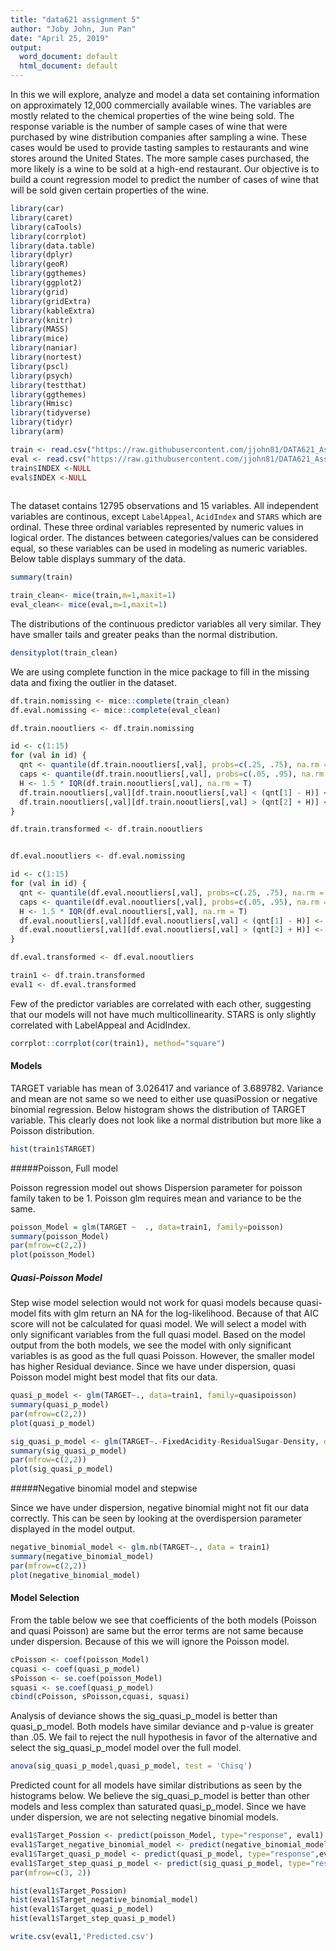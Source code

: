 ---
title: "data621 assignment 5"
author: "Joby John, Jun Pan"
date: "April 25, 2019"
output:
  word_document: default
  html_document: default
---

In this we will explore, analyze and model a data set containing information on
approximately 12,000 commercially available wines. The variables are mostly related to the chemical properties of
the wine being sold. The response variable is the number of sample cases of wine that were purchased by wine
distribution companies after sampling a wine. These cases would be used to provide tasting samples to
restaurants and wine stores around the United States. The more sample cases purchased, the more likely is a
wine to be sold at a high-end restaurant. Our objective is to build a count regression model to predict the number of 
cases of wine that will be sold given certain properties of the wine.

```{r, echo=FALSE,echo=FALSE, warning=FALSE, message=FALSE}
library(car)
library(caret)
library(caTools)
library(corrplot)
library(data.table)
library(dplyr)
library(geoR)
library(ggthemes)
library(ggplot2)
library(grid)
library(gridExtra)
library(kableExtra)
library(knitr)
library(MASS)
library(mice)
library(naniar)
library(nortest)
library(pscl)
library(psych)
library(testthat)
library(ggthemes)
library(Hmisc)
library(tidyverse)
library(tidyr)
library(arm)
```

```{r, echo=FALSE}
train <- read.csv("https://raw.githubusercontent.com/jjohn81/DATA621_Assignment_5/master/wine-training-data.csv")
eval <- read.csv("https://raw.githubusercontent.com/jjohn81/DATA621_Assignment_5/master/wine-evaluation-data.csv")
train$INDEX <-NULL
eval$INDEX <-NULL
 
```

The dataset contains 12795 observations and  15 variables.
All independent variables are continous, except   `LabelAppeal`, `AcidIndex` and `STARS` which are ordinal. These three ordinal variables represented by numeric values in logical order. The distances between categories/values can be considered equal, so these variables can be used in modeling as numeric variables. 
Below table displays summary of the data.
 
```{r, echo=FALSE}
summary(train)
```

```{r, echo=FALSE}
train_clean<- mice(train,m=1,maxit=1)
eval_clean<- mice(eval,m=1,maxit=1)

```

The distributions of the continuous predictor variables all very similar. They have smaller tails and greater peaks than the normal distribution.
```{r, echo=FALSE}
densityplot(train_clean)
```

We are using complete function in the mice package to fill in the missing data and fixing the outlier in the dataset. 

```{r, echo=FALSE}
df.train.nomissing <- mice::complete(train_clean)
df.eval.nomissing <- mice::complete(eval_clean)
```


```{r, echo=FALSE}
df.train.nooutliers <- df.train.nomissing

id <- c(1:15)
for (val in id) {
  qnt <- quantile(df.train.nooutliers[,val], probs=c(.25, .75), na.rm = T)
  caps <- quantile(df.train.nooutliers[,val], probs=c(.05, .95), na.rm = T)
  H <- 1.5 * IQR(df.train.nooutliers[,val], na.rm = T)
  df.train.nooutliers[,val][df.train.nooutliers[,val] < (qnt[1] - H)] <- caps[1]
  df.train.nooutliers[,val][df.train.nooutliers[,val] > (qnt[2] + H)] <- caps[2]
}

df.train.transformed <- df.train.nooutliers


df.eval.nooutliers <- df.eval.nomissing

id <- c(1:15)
for (val in id) {
  qnt <- quantile(df.eval.nooutliers[,val], probs=c(.25, .75), na.rm = T)
  caps <- quantile(df.eval.nooutliers[,val], probs=c(.05, .95), na.rm = T)
  H <- 1.5 * IQR(df.eval.nooutliers[,val], na.rm = T)
  df.eval.nooutliers[,val][df.eval.nooutliers[,val] < (qnt[1] - H)] <- caps[1]
  df.eval.nooutliers[,val][df.eval.nooutliers[,val] > (qnt[2] + H)] <- caps[2]
}

df.eval.transformed <- df.eval.nooutliers
```




```{r, echo=FALSE}
train1 <- df.train.transformed
eval1 <- df.eval.transformed
```


Few of the predictor variables are correlated with each other, suggesting that our models will not have much multicollinearity. STARS is only slightly correlated with LabelAppeal and AcidIndex.

```{r, echo=FALSE}
corrplot::corrplot(cor(train1), method="square")
```

#### Models
TARGET variable has mean of 3.026417 and variance of 3.689782. Variance and mean are not same so we need to either use quasiPossion or negative binomial regression.
Below histogram shows the distribution of TARGET variable. This clearly does not look like a normal distribution but more like a Poisson distribution. 

```{r, echo=FALSE}
hist(train1$TARGET)

```

#####Poisson, Full model

Poisson regression model out shows Dispersion parameter for poisson family taken to be 1. Poisson glm requires mean and variance to be the same.

```{r, echo=FALSE}
poisson_Model = glm(TARGET ~  ., data=train1, family=poisson)
summary(poisson_Model)
par(mfrow=c(2,2))
plot(poisson_Model)
```

##### Quasi-Poisson Model   

Step wise model selection would not work for quasi models because quasi- model fits with glm return an NA for the log-likelihood. Because of that AIC score will not be calculated for quasi model. We will select a model with only significant variables from the full quasi model. Based on the model output from the both models, we see the model with only significant variables is as good as the full quasi Poisson. However, the smaller model has higher Residual deviance. Since we have under dispersion, quasi Poisson model might best model that fits our data.

```{r, echo=FALSE}
 
quasi_p_model <- glm(TARGET~., data=train1, family=quasipoisson)
summary(quasi_p_model)
par(mfrow=c(2,2))
plot(quasi_p_model)

```


```{r, echo=FALSE}
sig_quasi_p_model <- glm(TARGET~.-FixedAcidity-ResidualSugar-Density, data=train1, family=quasipoisson)
summary(sig_quasi_p_model)
par(mfrow=c(2,2))
plot(sig_quasi_p_model)
```

#####Negative binomial model and stepwise

Since we have under dispersion, negative binomial might not fit our data correctly. This can be seen by looking at the overdispersion parameter displayed in the model output.

```{r, echo=FALSE}
negative_binomial_model <- glm.nb(TARGET~., data = train1)
summary(negative_binomial_model)
par(mfrow=c(2,2))
plot(negative_binomial_model)
```


#### Model Selection

From the table below we see that coefficients of the both models (Poisson and quasi Poisson) are same but the error terms are not same because under dispersion. Because of this we will ignore the Poisson model.

```{r, echo=FALSE}
cPoisson <- coef(poisson_Model)
cquasi <- coef(quasi_p_model)
sPoisson <- se.coef(poisson_Model)
squasi <- se.coef(quasi_p_model)
cbind(cPoisson, sPoisson,cquasi, squasi)
```

Analysis of deviance shows the sig_quasi_p_model is better than quasi_p_model. Both models have similar deviance and p-value is greater than .05. We fail to reject the null hypothesis in favor of the alternative and select the sig_quasi_p_model model over the full model. 

```{r, echo=FALSE}
anova(sig_quasi_p_model,quasi_p_model, test = 'Chisq')
```

Predicted count for all models have similar distributions as seen by the histograms below. We believe the sig_quasi_p_model is better than other models and less complex than saturated quasi_p_model. Since we have under dispersion, we are not selecting negative binomial models. 

```{r, echo=FALSE}
eval1$Target_Possion <- predict(poisson_Model, type="response", eval1)
eval1$Target_negative_binomial_model <- predict(negative_binomial_model, type="response", eval1)
eval1$Target_quasi_p_model <- predict(quasi_p_model, type="response",eval1)
eval1$Target_step_quasi_p_model <- predict(sig_quasi_p_model, type="response",eval1)
par(mfrow=c(3, 2))

hist(eval1$Target_Possion)
hist(eval1$Target_negative_binomial_model)
hist(eval1$Target_quasi_p_model)
hist(eval1$Target_step_quasi_p_model)

write.csv(eval1,'Predicted.csv')
```
